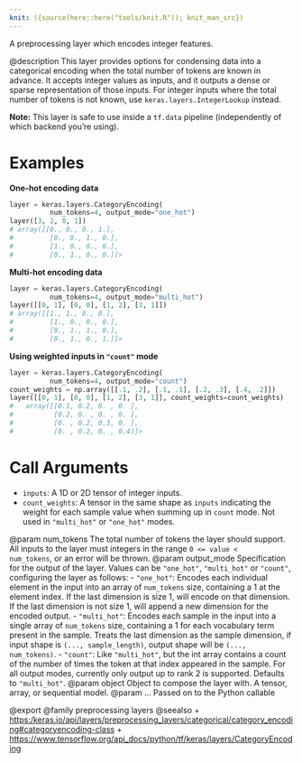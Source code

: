 ```yaml
---
knit: ({source(here::here("tools/knit.R")); knit_man_src})
---
```

A preprocessing layer which encodes integer features.

@description
This layer provides options for condensing data into a categorical encoding
when the total number of tokens are known in advance. It accepts integer
values as inputs, and it outputs a dense or sparse representation of those
inputs. For integer inputs where the total number of tokens is not known,
use `keras.layers.IntegerLookup` instead.

**Note:** This layer is safe to use inside a `tf.data` pipeline
(independently of which backend you're using).

# Examples
**One-hot encoding data**

```python
layer = keras.layers.CategoryEncoding(
          num_tokens=4, output_mode="one_hot")
layer([3, 2, 0, 1])
# array([[0., 0., 0., 1.],
#         [0., 0., 1., 0.],
#         [1., 0., 0., 0.],
#         [0., 1., 0., 0.]]>
```

**Multi-hot encoding data**

```python
layer = keras.layers.CategoryEncoding(
          num_tokens=4, output_mode="multi_hot")
layer([[0, 1], [0, 0], [1, 2], [3, 1]])
# array([[1., 1., 0., 0.],
#         [1., 0., 0., 0.],
#         [0., 1., 1., 0.],
#         [0., 1., 0., 1.]]>
```

**Using weighted inputs in `"count"` mode**

```python
layer = keras.layers.CategoryEncoding(
          num_tokens=4, output_mode="count")
count_weights = np.array([[.1, .2], [.1, .1], [.2, .3], [.4, .2]])
layer([[0, 1], [0, 0], [1, 2], [3, 1]], count_weights=count_weights)
#   array([[0.1, 0.2, 0. , 0. ],
#          [0.2, 0. , 0. , 0. ],
#          [0. , 0.2, 0.3, 0. ],
#          [0. , 0.2, 0. , 0.4]]>
```

# Call Arguments
- `inputs`: A 1D or 2D tensor of integer inputs.
- `count_weights`: A tensor in the same shape as `inputs` indicating the
    weight for each sample value when summing up in `count` mode.
    Not used in `"multi_hot"` or `"one_hot"` modes.

@param num_tokens The total number of tokens the layer should support. All
    inputs to the layer must integers in the range `0 <= value <
    num_tokens`, or an error will be thrown.
@param output_mode Specification for the output of the layer.
    Values can be `"one_hot"`, `"multi_hot"` or `"count"`,
    configuring the layer as follows:
        - `"one_hot"`: Encodes each individual element in the input
            into an array of `num_tokens` size, containing a 1 at the
            element index. If the last dimension is size 1, will encode
            on that dimension. If the last dimension is not size 1,
            will append a new dimension for the encoded output.
        - `"multi_hot"`: Encodes each sample in the input into a single
            array of `num_tokens` size, containing a 1 for each
            vocabulary term present in the sample. Treats the last
            dimension as the sample dimension, if input shape is
            `(..., sample_length)`, output shape will be
            `(..., num_tokens)`.
        - `"count"`: Like `"multi_hot"`, but the int array contains a
            count of the number of times the token at that index
            appeared in the sample.
    For all output modes, currently only output up to rank 2 is
    supported.
    Defaults to `"multi_hot"`.
@param object Object to compose the layer with. A tensor, array, or sequential model.
@param ... Passed on to the Python callable

@export
@family preprocessing layers
@seealso
+ <https:/keras.io/api/layers/preprocessing_layers/categorical/category_encoding#categoryencoding-class>
+ <https://www.tensorflow.org/api_docs/python/tf/keras/layers/CategoryEncoding>
